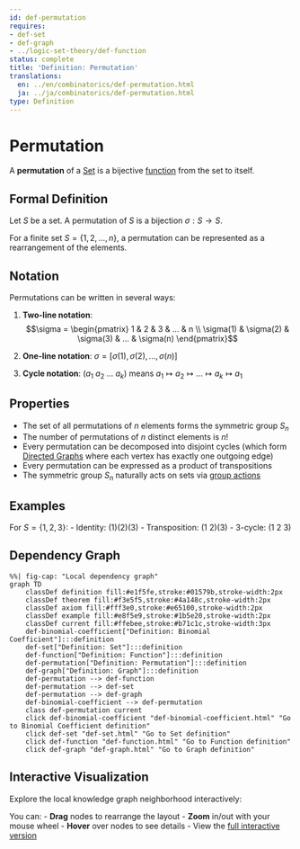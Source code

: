 ```yaml
---
id: def-permutation
requires:
- def-set
- def-graph
- ../logic-set-theory/def-function
status: complete
title: 'Definition: Permutation'
translations:
  en: ../en/combinatorics/def-permutation.html
  ja: ../ja/combinatorics/def-permutation.html
type: Definition
---
```


# Permutation {#def-permutation}

A **permutation** of a [Set](../logic-set-theory/def-set.qmd) is a bijective [function](../logic-set-theory/def-function.qmd) from the set to itself.

## Formal Definition

Let $S$ be a set. A permutation of $S$ is a bijection $\sigma: S \to S$.

For a finite set $S = \{1, 2, ..., n\}$, a permutation can be represented as a rearrangement of the elements.

## Notation

Permutations can be written in several ways:

1. **Two-line notation**:
   $$\sigma = \begin{pmatrix} 1 & 2 & 3 & ... & n \\ \sigma(1) & \sigma(2) & \sigma(3) & ... & \sigma(n) \end{pmatrix}$$

2. **One-line notation**: $\sigma = [\sigma(1), \sigma(2), ..., \sigma(n)]$

3. **Cycle notation**: $(a_1\ a_2\ ...\ a_k)$ means $a_1 \mapsto a_2 \mapsto ... \mapsto a_k \mapsto a_1$

## Properties

- The set of all permutations of $n$ elements forms the symmetric group $S_n$
- The number of permutations of $n$ distinct elements is $n!$
- Every permutation can be decomposed into disjoint cycles (which form [Directed Graphs](def-graph.qmd) where each vertex has exactly one outgoing edge)
- Every permutation can be expressed as a product of transpositions
- The symmetric group $S_n$ naturally acts on sets via [group actions](../algebra/def-group-action.qmd)

## Examples

For $S = \{1, 2, 3\}$:
- Identity: $(1)(2)(3)$
- Transposition: $(1\ 2)(3)$
- 3-cycle: $(1\ 2\ 3)$

## Dependency Graph

```mermaid
%%| fig-cap: "Local dependency graph"
graph TD
    classDef definition fill:#e1f5fe,stroke:#01579b,stroke-width:2px
    classDef theorem fill:#f3e5f5,stroke:#4a148c,stroke-width:2px
    classDef axiom fill:#fff3e0,stroke:#e65100,stroke-width:2px
    classDef example fill:#e8f5e9,stroke:#1b5e20,stroke-width:2px
    classDef current fill:#ffebee,stroke:#b71c1c,stroke-width:3px
    def-binomial-coefficient["Definition: Binomial Coefficient"]:::definition
    def-set["Definition: Set"]:::definition
    def-function["Definition: Function"]:::definition
    def-permutation["Definition: Permutation"]:::definition
    def-graph["Definition: Graph"]:::definition
    def-permutation --> def-function
    def-permutation --> def-set
    def-permutation --> def-graph
    def-binomial-coefficient --> def-permutation
    class def-permutation current
    click def-binomial-coefficient "def-binomial-coefficient.html" "Go to Binomial Coefficient definition"
    click def-set "def-set.html" "Go to Set definition"
    click def-function "def-function.html" "Go to Function definition"
    click def-graph "def-graph.html" "Go to Graph definition"
```

## Interactive Visualization

Explore the local knowledge graph neighborhood interactively:

::: {.graph-viz data-id="def-permutation" data-width="700" data-height="500"}
:::

You can:
- **Drag** nodes to rearrange the layout
- **Zoom** in/out with your mouse wheel
- **Hover** over nodes to see details
- View the [full interactive version](../../output/interactive/def-permutation.html){target="_blank"}
